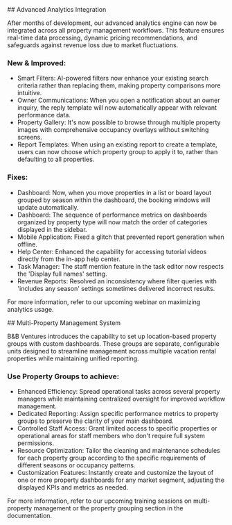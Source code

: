 <ChangelogEntry version="v2.4.0" date="Mar 15, 2025">
## Advanced Analytics Integration

After months of development, our advanced analytics engine can now be integrated across all property management workflows. This feature ensures real-time data processing, dynamic pricing recommendations, and safeguards against revenue loss due to market fluctuations.

<ChangelogImage src="/changelog/archived.png" alt="Advanced analytics dashboard interface showing property performance metrics" />

### New & Improved:

- <Bold>Smart Filters:</Bold> AI-powered filters now enhance your existing search criteria rather than replacing them, making property comparisons more intuitive.
- <Bold>Owner Communications:</Bold> When you open a notification about an owner inquiry, the reply template will now automatically appear with relevant performance data.
- <Bold>Property Gallery:</Bold> It's now possible to browse through multiple property images with comprehensive occupancy overlays without switching screens.
- <Bold>Report Templates:</Bold> When using an existing report to create a template, users can now choose which property group to apply it to, rather than defaulting to all properties.

### Fixes:

- <Bold>Dashboard:</Bold> Now, when you move properties in a list or board layout grouped by season within the dashboard, the booking windows will update automatically.
- <Bold>Dashboard:</Bold> The sequence of performance metrics on dashboards organized by property type will now match the order of categories displayed in the sidebar.
- <Bold>Mobile Application:</Bold> Fixed a glitch that prevented report generation when offline.
- <Bold>Help Center:</Bold> Enhanced the capability for accessing tutorial videos directly from the in-app help center.
- <Bold>Task Manager:</Bold> The staff mention feature in the task editor now respects the 'Display full names' setting.
- <Bold>Revenue Reports:</Bold> Resolved an inconsistency where filter queries with 'includes any season' settings sometimes delivered incorrect results.

For more information, refer to our upcoming webinar on maximizing analytics usage.

</ChangelogEntry>

<ChangelogEntry version="v2.3.0" date="Feb 28, 2025">
## Multi-Property Management System

B&B Ventures introduces the capability to set up location-based property groups with custom dashboards. These groups are separate, configurable units designed to streamline management across multiple vacation rental properties while maintaining unified reporting.

<ChangelogImage src="/changelog/vr-bos.png" alt="Multi-property management system interface with property grouping and dashboard features" />

### Use Property Groups to achieve:

- <Bold>Enhanced Efficiency:</Bold> Spread operational tasks across several property managers while maintaining centralized oversight for improved workflow management.
- <Bold>Dedicated Reporting:</Bold> Assign specific performance metrics to property groups to preserve the clarity of your main dashboard.
- <Bold>Controlled Staff Access:</Bold> Grant limited access to specific properties or operational areas for staff members who don't require full system permissions.
- <Bold>Resource Optimization:</Bold> Tailor the cleaning and maintenance schedules for each property group according to the specific requirements of different seasons or occupancy patterns.
- <Bold>Customization Features:</Bold> Instantly create and customize the layout of one or more property dashboards for any market segment, adjusting the displayed KPIs and metrics as needed.

For more information, refer to our upcoming training sessions on multi-property management or the property grouping section in the documentation.

</ChangelogEntry>